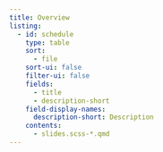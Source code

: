 ```yaml
---
title: Overview
listing:
  - id: schedule
    type: table
    sort:
      - file
    sort-ui: false
    filter-ui: false
    fields:
      - title
      - description-short
    field-display-names:
      description-short: Description
    contents:
      - slides.scss-*.qmd
---
```

